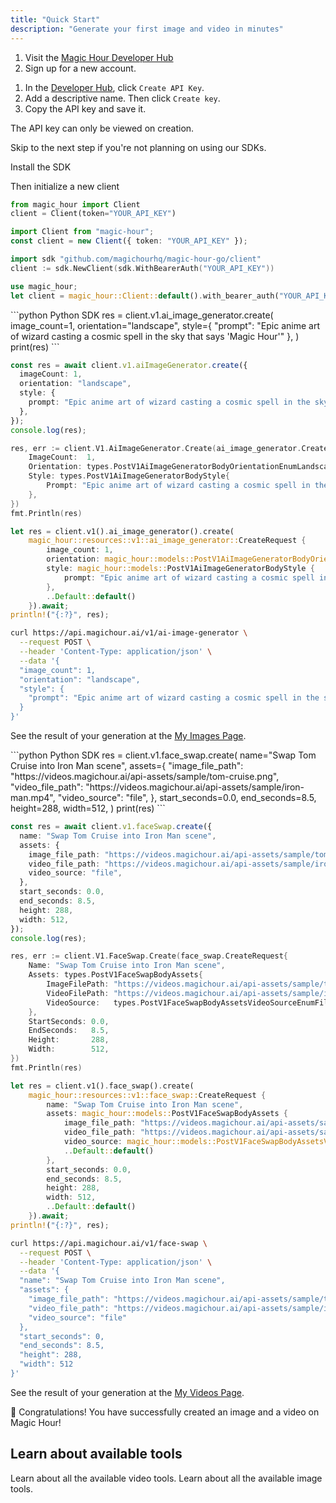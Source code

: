```yaml
---
title: "Quick Start"
description: "Generate your first image and video in minutes"
---
```


<Steps>

<Step title="Create Your Account">

1. Visit the [Magic Hour Developer Hub](https://magichour.ai/developer)
2. Sign up for a new account.

</Step>

<Step title="Create an API Key">

1. In the [Developer Hub](https://magichour.ai/developer), click `Create API Key`.
2. Add a descriptive name. Then click `Create key`.
3. Copy the API key and save it.

<Warning>The API key can only be viewed on creation.</Warning>

</Step>

<Step title="Initialize SDK (Optional)">

<Note>Skip to the next step if you're not planning on using our SDKs.</Note>

Install the SDK


<SdkInstallation />

Then initialize a new client

<CodeGroup>

```python Python SDK
from magic_hour import Client
client = Client(token="YOUR_API_KEY")
```

```typescript Node SDK
import Client from "magic-hour";
const client = new Client({ token: "YOUR_API_KEY" });
```

```go Go SDK
import sdk "github.com/magichourhq/magic-hour-go/client"
client := sdk.NewClient(sdk.WithBearerAuth("YOUR_API_KEY"))
```

```rust Rust SDK
use magic_hour;
let client = magic_hour::Client::default().with_bearer_auth("YOUR_API_KEY");
```

</CodeGroup>
</Step>

<Step title="Create an image">
<Tabs>
<Tab title="Using SDKs">

<CodeGroup>
```python Python SDK
res = client.v1.ai_image_generator.create(
    image_count=1,
    orientation="landscape",
    style={
        "prompt": "Epic anime art of wizard casting a cosmic spell in the sky that says 'Magic Hour'"
    },
)
print(res)
```

```typescript Node SDK
const res = await client.v1.aiImageGenerator.create({
  imageCount: 1,
  orientation: "landscape",
  style: {
    prompt: "Epic anime art of wizard casting a cosmic spell in the sky that says 'Magic Hour'",
  },
});
console.log(res);
```

```go Go SDK
res, err := client.V1.AiImageGenerator.Create(ai_image_generator.CreateRequest{
    ImageCount:  1,
    Orientation: types.PostV1AiImageGeneratorBodyOrientationEnumLandscape,
    Style: types.PostV1AiImageGeneratorBodyStyle{
        Prompt: "Epic anime art of wizard casting a cosmic spell in the sky that says 'Magic Hour'",
    },
})
fmt.Println(res)
```

```rust Rust SDK
let res = client.v1().ai_image_generator().create(
    magic_hour::resources::v1::ai_image_generator::CreateRequest {
        image_count: 1,
        orientation: magic_hour::models::PostV1AiImageGeneratorBodyOrientationEnum::Landscape,
        style: magic_hour::models::PostV1AiImageGeneratorBodyStyle {
            prompt: "Epic anime art of wizard casting a cosmic spell in the sky that says 'Magic Hour'".to_string(),
        },
        ..Default::default()
    }).await;
println!("{:?}", res);
```

</CodeGroup>

</Tab>
<Tab title="Using Rest API">

```sh
curl https://api.magichour.ai/v1/ai-image-generator \
  --request POST \
  --header 'Content-Type: application/json' \
  --data '{
  "image_count": 1,
  "orientation": "landscape",
  "style": {
    "prompt": "Epic anime art of wizard casting a cosmic spell in the sky that says 'Magic Hour'"
  }
}'
```

</Tab>
</Tabs>

See the result of your generation at the [My Images Page](https://magichour.ai/dashboard/images).

</Step>

<Step title="Create a video">
<Tabs>
<Tab title="Using SDKs">

<CodeGroup>
```python Python SDK
res = client.v1.face_swap.create(
    name="Swap Tom Cruise into Iron Man scene",
    assets={
        "image_file_path": "https://videos.magichour.ai/api-assets/sample/tom-cruise.png",
        "video_file_path": "https://videos.magichour.ai/api-assets/sample/iron-man.mp4",
        "video_source": "file",
    },
    start_seconds=0.0,
    end_seconds=8.5,
    height=288,
    width=512,
)
print(res)
```

```typescript Node SDK
const res = await client.v1.faceSwap.create({
  name: "Swap Tom Cruise into Iron Man scene",
  assets: {
    image_file_path: "https://videos.magichour.ai/api-assets/sample/tom-cruise.png",
    video_file_path: "https://videos.magichour.ai/api-assets/sample/iron-man.mp4",
    video_source: "file",
  },
  start_seconds: 0.0,
  end_seconds: 8.5,
  height: 288,
  width: 512,
});
console.log(res);
```

```go Go SDK
res, err := client.V1.FaceSwap.Create(face_swap.CreateRequest{
    Name: "Swap Tom Cruise into Iron Man scene",
    Assets: types.PostV1FaceSwapBodyAssets{
        ImageFilePath: "https://videos.magichour.ai/api-assets/sample/tom-cruise.png",
        VideoFilePath: "https://videos.magichour.ai/api-assets/sample/iron-man.mp4",
        VideoSource:   types.PostV1FaceSwapBodyAssetsVideoSourceEnumFile,
    },
    StartSeconds: 0.0,
    EndSeconds:   8.5,
    Height:       288,
    Width:        512,
})
fmt.Println(res)
```

```rust Rust SDK
let res = client.v1().face_swap().create(
    magic_hour::resources::v1::face_swap::CreateRequest {
        name: "Swap Tom Cruise into Iron Man scene",
        assets: magic_hour::models::PostV1FaceSwapBodyAssets {
            image_file_path: "https://videos.magichour.ai/api-assets/sample/tom-cruise.png".to_string(),
            video_file_path: "https://videos.magichour.ai/api-assets/sample/iron-man.mp4".to_string(),
            video_source: magic_hour::models::PostV1FaceSwapBodyAssetsVideoSourceEnum::File,
            ..Default::default()
        },
        start_seconds: 0.0,
        end_seconds: 8.5,
        height: 288,
        width: 512,
        ..Default::default()
    }).await;
println!("{:?}", res);
```

</CodeGroup>

</Tab>
<Tab title="Using Rest API">

```sh
curl https://api.magichour.ai/v1/face-swap \
  --request POST \
  --header 'Content-Type: application/json' \
  --data '{
  "name": "Swap Tom Cruise into Iron Man scene",
  "assets": {
    "image_file_path": "https://videos.magichour.ai/api-assets/sample/tom-cruise.png",
    "video_file_path": "https://videos.magichour.ai/api-assets/sample/iron-man.mp4",
    "video_source": "file"
  },
  "start_seconds": 0,
  "end_seconds": 8.5,
  "height": 288,
  "width": 512
}'
```

</Tab>
</Tabs>

See the result of your generation at the [My Videos Page](https://magichour.ai/dashboard/videos).

</Step>

</Steps>

<Check>🎉 Congratulations! You have successfully created an image and a video on Magic Hour!</Check>

## Learn about available tools

<CardGroup cols={2}>
  <Card title="Video Tools" icon="video" href="/get-started/video-tools">
    Learn about all the available video tools.
  </Card>
  <Card title="Image Tools" icon="image" href="/get-started/image-tools">
    Learn about all the available image tools.
  </Card>
</CardGroup>
